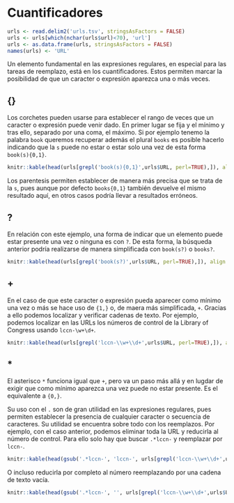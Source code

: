 # Cuantificadores
```r
urls <- read.delim2('urls.tsv', stringsAsFactors = FALSE)
urls <- urls[which(nchar(urls$url)<70), 'url']
urls <- as.data.frame(urls, stringsAsFactors = FALSE)
names(urls) <- 'URL'
```

Un elemento fundamental en las expresiones regulares, en especial para las tareas de reemplazo, está en los cuantificadores. Estos permiten marcar la posibilidad de que un caracter o expresión aparezca una o más veces.

## \{\}

Los corchetes pueden usarse para establecer el rango de veces que un caracter o expresión puede venir dado. En primer lugar se fija y el mínimo y tras ello, separado por una coma, el máximo. Si por ejemplo tenemo la palabra `book` queremos recuperar además el plural `books` es posible hacerlo indicando que la `s` puede no estar o estar solo una vez de esta forma `book(s){0,1}`.

```r
knitr::kable(head(urls[grepl('book(s){0,1}',urls$URL, perl=TRUE),]), align = 'c', col.names = 'URL')
```

Los parentesis permiten establecer de manera más precisa que se trata de la `s`, pues aunque por defecto `books{0,1}` también devuelve el mismo resultado aquí, en otros casos podría llevar a resultados erróneos.

## ?

En relación con este ejemplo, una forma de indicar que un elemento puede estar presente una vez o ninguna es con `?`. De esta forma, la búsqueda anterior podría realizarse de manera simplificada con `book(s?)` o `books?`.

```r
knitr::kable(head(urls[grepl('book(s?)',urls$URL, perl=TRUE),]), align = 'c', col.names = 'URL')
```

## +

En el caso de que este caracter o expresión pueda aparecer como mínimo una vez o más se hace uso de `{1,}` o, de maera más simplificada, `+`. Gracias a ello podemos localizar y verificar cadenas de texto. Por ejemplo, podemos localizar en las URLs los números de control de la Library of Congress usando `lccn-\w+\d+`.

```r
knitr::kable(head(urls[grepl('lccn-\\w+\\d+',urls$URL, perl=TRUE),]), align = 'c', col.names = 'URL')
```


## *

El asterisco `*` funciona igual que `+`, pero va un paso más allá y en lugdar de exigir que como mínimo aparezca una vez puede no estar presente. Es el equivalente a `{0,}`.

Su uso con el `.` son de gran utilidad en las expresiones regulares, pues permiten establecer la presencia de cualquier caracter o secuencia de caracteres. Su utilidad se encuentra sobre todo con los reemplazos. Por ejemplo, con el caso anterior, podemos eliminar toda la URL y reducirla al número de control. Para ello solo hay que buscar `.*lccn-` y reemplazar por `lccn-`.

```r
knitr::kable(head(gsub('.*lccn-', 'lccn-', urls[grepl('lccn-\\w+\\d+',urls$URL, perl=TRUE),]), perl=TRUE), align = 'c', col.names = 'URL')
```

O incluso reducirla por completo al número reemplazando por una cadena de texto vacía.

```r
knitr::kable(head(gsub('.*lccn-', '', urls[grepl('lccn-\\w+\\d+',urls$URL, perl=TRUE),]), perl=TRUE), align = 'c', col.names = 'URL')
```

